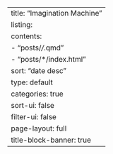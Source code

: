 ---
title: "Imagination Machine"
listing:
  contents: 
    - "posts/*/*.qmd"
    - "posts/*/index.html"
  sort: "date desc"
  type: default
  categories: true
  sort-ui: false
  filter-ui: false
page-layout: full
title-block-banner: true
--- 
